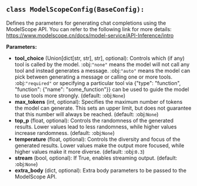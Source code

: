 <a id="camel.configs.modelscope_config"></a>

<a id="camel.configs.modelscope_config.ModelScopeConfig"></a>

## `class ModelScopeConfig(BaseConfig):`

Defines the parameters for generating chat completions using the
ModelScope API. You can refer to the following link for more details:
https://www.modelscope.cn/docs/model-service/API-Inference/intro

**Parameters:**

- **tool_choice** (Union[dict[str, str], str], optional): Controls which (if any) tool is called by the model. :obj:`"none"` means the model will not call any tool and instead generates a message. :obj:`"auto"` means the model can pick between generating a message or calling one or more tools. :obj:`"required"` or specifying a particular tool via {"type": "function", "function": {"name": "some_function"}} can be used to guide the model to use tools more strongly. (default: :obj:`None`)
- **max_tokens** (int, optional): Specifies the maximum number of tokens the model can generate. This sets an upper limit, but does not guarantee that this number will always be reached. (default: :obj:`None`)
- **top_p** (float, optional): Controls the randomness of the generated results. Lower values lead to less randomness, while higher values increase randomness. (default: :obj:`None`)
- **temperature** (float, optional): Controls the diversity and focus of the generated results. Lower values make the output more focused, while higher values make it more diverse. (default: :obj:`0.3`)
- **stream** (bool, optional): If True, enables streaming output. (default: :obj:`None`)
- **extra_body** (dict, optional): Extra body parameters to be passed to the ModelScope API.

